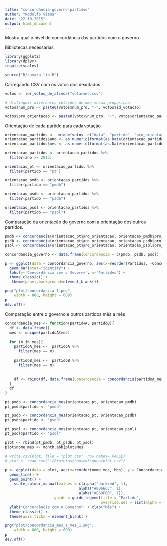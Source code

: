 ```yaml
---
title: "concordância-governo-partidos"
author: "Rodolfo Viana"
date: "22-10-2015"
output: html_document
---
```



Mostra qual o nível de concordância dos partidos com o governo. 

Bibliotecas necessárias 

```r
library(ggplot2)
library(dplyr)
require(scales)

source("R/camara-lib.R")
```

Carregando CSV com os votos dos deputados

```r
votos <- ler_votos_de_ativos("votacoes.csv")

# distinguir diferentes votações de uma mesma proposição
votos$num_pro <- paste0(votos$num_pro, "-", votos$id_votacao)

votos$pro_orientacao <- paste0(votos$num_pro, "-", votos$orientacao_partido)
```

Orientação de cada partido para cada votação

```r
orientacao_partidos <- unique(votos[,c("data", "partido", "pro_orientacao")])
orientacao_partidos$ano <- as.numeric(format(as.Date(orientacao_partidos$data, format = "%d/%m/%Y"),'%Y'))
orientacao_partidos$mes <- as.numeric(format(as.Date(orientacao_partidos$data, format = "%d/%m/%Y"),'%m'))

orientacao_partidos <- orientacao_partidos %>%
  filter(ano >= 2015)

orientacao_pt <- orientacao_partidos %>%
  filter(partido == "pt")

orientacao_pmdb <- orientacao_partidos %>%
  filter(partido == "pmdb")

orientacao_psdb <- orientacao_partidos %>%
  filter(partido == "psdb")

orientacao_psol <- orientacao_partidos %>%
  filter(partido == "psol")
```

Comparação da orientação do governo com a orientação dos outros partidos. 

```r
pmdb <- concordancia(orientacao_pt$pro_orientacao, orientacao_pmdb$pro_orientacao)
psdb <- concordancia(orientacao_pt$pro_orientacao, orientacao_psdb$pro_orientacao)
psol <- concordancia(orientacao_pt$pro_orientacao, orientacao_psol$pro_orientacao)

concordancia_governo <- data.frame(Concordancia = c(pmdb, psdb, psol), Partidos = c("pmdb", "psdb", "psol"))

p <- ggplot(data = concordancia_governo, aes(x=reorder(Partidos, -Concordancia), y = Concordancia)) + 
  geom_bar(stat="identity") + 
  labs(y='Concordância com o Governo', x='Partidos') +
  theme_classic() +
   theme(panel.background=element_blank())

png("plot/concordancia_1.png", 
    width = 800, height = 600)
p
dev.off()
```

Comparação entre o governo e outros partidos mês a mês 

```r
concordancia_mes <- function(partidoA, partidoB){
  df <- data.frame()
  mes <- unique(partidoA$mes)
  
  for (m in mes){
    partidoA_mes <-  partidoA %>%
      filter(mes == m)
    
    partidoB_mes <-  partidoB %>%
      filter(mes == m)
    
    
    df <- rbind(df, data.frame(Concordancia = concordancia(partidoA_mes$pro_orientacao, partidoB_mes$pro_orientacao), Mes = m))
  }
  df
}

pt_pmdb <- concordancia_mes(orientacao_pt, orientacao_pmdb)
pt_pmdb$partido <- "pmdb"

pt_psdb <- concordancia_mes(orientacao_pt, orientacao_psdb)
pt_psdb$partido <- "psdb"

pt_psol <- concordancia_mes(orientacao_pt, orientacao_psol)
pt_psol$partido <- "psol"  

plot <- rbind(pt_pmdb, pt_psdb, pt_psol)
plot$nome_mes <- month.abb[plot$Mes]

# write.csv(plot, file = "plot.csv", row.names= FALSE)
# plot <- read.csv("~/Projetos/houseofcunha/plot.csv")

p <- ggplot(data = plot, aes(x=reorder(nome_mes, Mes), y = Concordancia, group=partido,  colour=partido)) + 
  geom_line() +
  geom_point() + 
    scale_colour_manual(values = c(alpha("darkred", 1), 
                                 alpha("#0066CC", 1),
                                 alpha("#E69F00", 1)), 
                      guide = guide_legend(title = "Partido", 
                                           override.aes = list(alpha = 1, size = 4))) +
  ylab("Concordância com o Governo") + xlab("Mês") +  
  theme_classic() + 
  theme(axis.ticks = element_blank())

png("plot/concordancia_mes_a_mes_1.png", 
    width = 800, height = 600)
p
dev.off()

```

